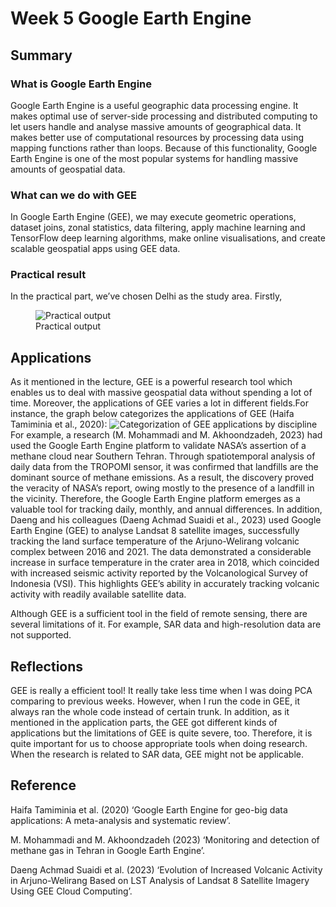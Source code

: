 # Week 5 Google Earth Engine

## Summary

### What is Google Earth Engine
Google Earth Engine is a useful geographic data processing engine. It makes optimal use of server-side processing and distributed computing to let users handle and analyse massive amounts of geographical data. It makes better use of computational resources by processing data using mapping functions rather than loops. Because of this functionality, Google Earth Engine is one of the most popular systems for handling massive amounts of geospatial data.

### What can we do with GEE
In Google Earth Engine (GEE), we may execute geometric operations, dataset joins, zonal statistics, data filtering, apply machine learning and TensorFlow deep learning algorithms, make online visualisations, and create scalable geospatial apps using GEE data.

### Practical result
In the practical part, we've chosen Delhi as the study area. Firstly, 

![Practical output](屏幕截图 2024-03-12 121447.jpg)

## Applications
As it mentioned in the lecture, GEE is a powerful research tool which enables us to deal with massive geospatial data without spending a lot of time. Moreover, the applications of GEE varies a lot in different fields.For instance, the graph below categorizes the applications of GEE (Haifa Tamiminia et al., 2020):
![Categorization of GEE applications by discipline](Categorization of GEE applications by discipline.jpg)
For example, a research (M. Mohammadi and M. Akhoondzadeh, 2023) had used the Google Earth Engine platform to validate NASA's assertion of a methane cloud near Southern Tehran. Through spatiotemporal analysis of daily data from the TROPOMI sensor, it was confirmed that landfills are the dominant source of methane emissions. As a result, the discovery proved the veracity of NASA's report, owing mostly to the presence of a landfill in the vicinity. Therefore, the Google Earth Engine platform emerges as a valuable tool for tracking daily, monthly, and annual differences. In addition, Daeng and his colleagues (Daeng Achmad Suaidi et al., 2023) used Google Earth Engine (GEE) to analyse Landsat 8 satellite images, successfully tracking the land surface temperature of the Arjuno-Welirang volcanic complex between 2016 and 2021. The data demonstrated a considerable increase in surface temperature in the crater area in 2018, which coincided with increased seismic activity reported by the Volcanological Survey of Indonesia (VSI). This highlights GEE's ability in accurately tracking volcanic activity with readily available satellite data.

Although GEE is a sufficient tool in the field of remote sensing, there are several limitations of it. For example, SAR data and high-resolution data are not supported.

## Reflections
GEE is really a efficient tool! It really take less time when I was doing PCA comparing to previous weeks. However, when I run the code in GEE, it always ran the whole code instead of certain trunk. In addition, as it mentioned in the application parts, the GEE got different kinds of applications but the limitations of GEE is quite severe, too. Therefore, it is quite important for us to choose appropriate tools when doing research. When the research is related to SAR data, GEE might not be applicable.

## Reference
Haifa Tamiminia et al. (2020) ‘Google Earth Engine for geo-big data applications: A meta-analysis and systematic review’.


M. Mohammadi and M. Akhoondzadeh (2023) ‘Monitoring and detection of methane gas in Tehran in Google Earth Engine’.

Daeng Achmad Suaidi et al. (2023) ‘Evolution of Increased Volcanic Activity in Arjuno-Welirang  Based on LST Analysis of Landsat 8 Satellite Imagery Using  GEE Cloud Computing’.



